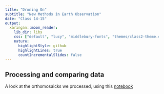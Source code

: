 ```yaml
---
title: "Droning On"
subtitle: "New Methods in Earth Observation"
date: "Class 14-15"
output:
  xaringan::moon_reader:
    lib_dir: libs
    css: ["default", "lucy", "middlebury-fonts", "themes/class2-theme.css"]
    nature:
      highlightStyle: github
      highlightLines: true
      countIncrementalSlides: false
---
```


## Processing and comparing data

A look at the orthomosaicks we processed, using this [notebook](https://github.com/agroimpacts/nmeo/blob/class/f2023/materials/code/notebooks/drone_image_analysis.ipynb)
